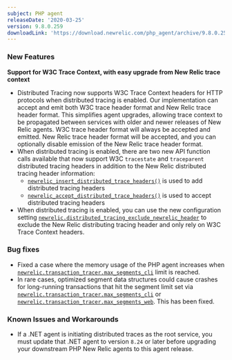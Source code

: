 ```yaml
---
subject: PHP agent
releaseDate: '2020-03-25'
version: 9.8.0.259
downloadLink: 'https://download.newrelic.com/php_agent/archive/9.8.0.259'
---
```


### New Features

**Support for W3C Trace Context, with easy upgrade from New Relic trace context**

* Distributed Tracing now supports W3C Trace Context headers for HTTP protocols when distributed tracing is enabled. Our implementation can accept and emit both W3C trace header format and New Relic trace header format. This simplifies agent upgrades, allowing trace context to be propagated between services with older and newer releases of New Relic agents. W3C trace header format will always be accepted and emitted. New Relic trace header format will be accepted, and you can optionally disable emission of the New Relic trace header format.
* When distributed tracing is enabled, there are two new API function calls available that now support W3C `tracestate` and `traceparent` distributed tracing headers in addition to the New Relic distributed tracing header information:
  * [`newrelic_insert_distributed_trace_headers()`](https://docs.newrelic.com/docs/agents/php-agent/php-agent-api/newrelicinsertdistributedtraceheaders) is used to add distributed tracing headers
  * [`newrelic_accept_distributed_trace_headers()`](https://docs.newrelic.com/docs/agents/php-agent/php-agent-api/newrelicacceptdistributedtraceheaders) is used to accept distributed tracing headers
* When distributed tracing is enabled, you can use the new configuration setting [`newrelic.distributed_tracing_exclude_newrelic_header`](https://docs.newrelic.com/docs/agents/php-agent/configuration/php-agent-configuration#inivar-misctt-settings) to exclude the New Relic distributing tracing header and only rely on W3C Trace Context headers.

### Bug fixes

* Fixed a case where the memory usage of the PHP agent increases when [`newrelic.transaction_tracer.max_segments_cli`](https://docs.newrelic.com/docs/agents/php-agent/configuration/php-agent-configuration#inivar-tt-maxsegcli) limit is reached.
* In rare cases, optimized segment data structures could cause crashes for long-running transactions that hit the segment limit set via [`newrelic.transaction_tracer.max_segments_cli`](https://docs.newrelic.com/docs/agents/php-agent/configuration/php-agent-configuration#inivar-tt-maxsegcli) or [`newrelic.transaction_tracer.max_segments_web`](https://docs.newrelic.com/docs/agents/php-agent/configuration/php-agent-configuration#inivar-tt-maxsegweb). This has been fixed.

### Known Issues and Workarounds

* If a .NET agent is initiating distributed traces as the root service, you must update that .NET agent to version `8.24` or later before upgrading your downstream PHP New Relic agents to this agent release.
